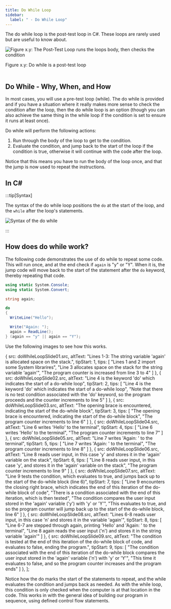 ```yaml
---
title: Do While Loop
sidebar:
  label: " - Do While Loop"
---
```




The do while loop is the post-test loop in C#. These loops are rarely used but are useful to know about.

<a id="FigurePostTestLoop"></a>

![Figure x.y: The Post-Test Loop runs the loops body, then checks the condition](./images/loop-post-test.png "The Post-Test Loop runs the loops body, then checks the condition")
<div class="caption"><span class="caption-figure-nbr">Figure x.y: </span>Do while is a post-test loop</div><br/>

## Do While - Why, When, and How

In most cases, you will use a pre-test loop (while). The do while is provided and if you have a situation where it really makes more sense to check the condition after the loop, then the do while loop is an option (though you can also achieve the same thing in the while loop if the condition is set to ensure it runs at least once).

Do while will perform the following actions:

1. Run through the body of the loop to get to the condition.
2. Evaluate the condition, and jump back to the start of the loop if the condition is true, otherwise it will continue with the code after the loop.

Notice that this means you have to run the body of the loop once, and that the jump is now used to repeat the instructions.

## In C#

:::tip[Syntax]

The syntax of the do while loop positions the `do` at the start of the loop, and the `while` after the loop's statements.

![Syntax of the do while](./images/do-while-loop.png)

:::

## How does do while work?

The following code demonstrates the use of do while to repeat some code. This will run once, and at the end check if `again` is "y" or "Y". When it is, the jump code will move back to the start of the statement after the `do` keyword, thereby repeating that code.

```csharp
using static System.Console;
using static System.Convert;

string again;

do
{
  WriteLine("Hello");

  Write("Again: ");
  again = ReadLine();
} (again == "y" || again == "Y");

```

Use the following images to see how this works.

<MySwiper client:only height="" images={sliderImagesDoWhileLoop}></MySwiper>


  {
    src: doWhileLoopSlide01.src,
    altText: "Lines 1-3: The string variable 'again' is allocated space on the stack.",
    tipStart: 1,
    tips: [
      "Lines 1 and 2 import some System librarires",
      "Line 3 allocates space on the stack for the string variable 'again'",
      "The program counter is increased from line 3 to 4"
    ]
  },
  {
    src: doWhileLoopSlide02.src,
    altText: "Line 4 is the keyword 'do' which indicates the start of a do-while loop",
    tipStart: 2,
    tips: [
      "Line 4 is the keyword 'do' which indicates the start of a do-while loop",
      "Note that there is no test condition associated with the 'do' keyword, so the program proceeds and the counter increments to line 5"
    ]
  },
  {
    src: doWhileLoopSlide03.src,
    altText: "The opening brace is encountered, indicating the start of the do-while block",
    tipStart: 3,
    tips: [
      "The opening brace is encountered, indicating the start of the do-while block",
      "The program counter increments to line 6"
    ]
  },
  {
    src: doWhileLoopSlide04.src,
    altText: "Line 6 writes 'Hello' to the terminal",
    tipStart: 4,
    tips: [
      "Line 6 writes 'Hello' to the terminal",
      "The program counter increments to line 7"
    ]
  },
  {
    src: doWhileLoopSlide05.src,
    altText: "Line 7 writes 'Again: ' to the terminal",
    tipStart: 5,
    tips: [
      "Line 7 writes 'Again: ' to the terminal",
      "The program counter increments to line 8"
    ]
  },
  {
    src: doWhileLoopSlide06.src,
    altText: "Line 8 reads user input, in this case 'y' and stores it in the 'again' variable on the stack",
    tipStart: 6,
    tips: [
      "Line 8 reads user input, in this case 'y', and stores it in the 'again' variable on the stack",
      "The program counter increments to line 9"
    ]
  },
  {
    src: doWhileLoopSlide07.src,
    altText: "Line 9 tests the condition, which evaluates to true, and jumps back up to the start of the do-while block (line 6)",
    tipStart: 7,
    tips: [
      "Line 9 encounters the closing right brace, which indicates the end of this iteration of the do-while block of code",
      "There is a condition associated with the end of this iteration, which is then tested",
      "The condition compares the user input stored in the 'again' variable ('y') with 'y' or 'Y'",
      "This evaluates to <span class='booleanTrue'>true</span>, and so the program counter will jump back up to the start of the do-while block, line 6"
    ]
  },
  {
    src: doWhileLoopSlide08.src,
    altText: "Lines 6-8 reads user input, in this case 'n' and stores it in the variable 'again'",
    tipStart: 8,
    tips: [
      "Line 6-7 are stepped through again, printing 'Hello' and 'Again: ' to the terminal",
      "Line 8 again reads the user input ('n') and stores it in the string variable 'again'"
    ]
  },
  {
    src: doWhileLoopSlide09.src,
    altText: "The condition is tested at the end of this iteration of the do-while block of code, and evaluates to false, ending the program.",
    tipStart: 9,
    tips: [
      "The condition associated with the end of this iteration of the do-while block compares the user input stored in the 'again' variable ('n') with 'y' or 'Y'",
      "This time it evaluates to <span class='booleanFalse'>false</span>, and so the program counter increases and the program ends"
    ]
  },
];

Notice how the do marks the start of the statements to repeat, and the while evaluates the condition and jumps back as needed. As with the while loop, this condition is only checked when the computer is at that location in the code. This works in with the general idea of building our program in sequence, using defined control flow statements.
